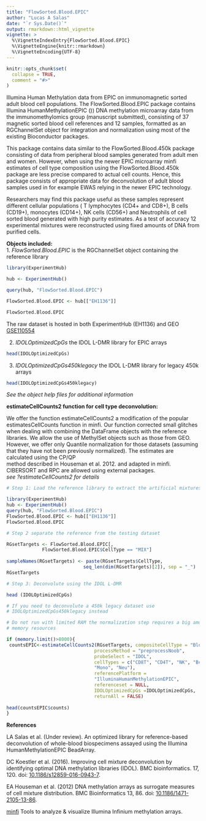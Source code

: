 ```yaml
---
title: "FlowSorted.Blood.EPIC"
author: "Lucas A Salas"
date: "`r Sys.Date()`"
output: rmarkdown::html_vignette
vignette: >
  %\VignetteIndexEntry{FlowSorted.Blood.EPIC}
  %\VignetteEngine{knitr::rmarkdown}
  %\VignetteEncoding{UTF-8}
---
```


```r
knitr::opts_chunk$set(
  collapse = TRUE,
  comment = "#>"
)
```

 Illumina Human Methylation data from EPIC on immunomagnetic sorted adult 
 blood cell populations. The FlowSorted.Blood.EPIC package contains Illumina
 HumanMethylationEPIC (\dQuote{EPIC})) DNA methylation microarray data
 from the immunomethylomics group (manuscript submitted), consisting of 37 
 magnetic sorted blood cell references and 12 samples, formatted as an
 RGChannelSet object for  integration and normalization using
 most of the existing Bioconductor packages.

 This package contains data similar to the FlowSorted.Blood.450k
 package consisting of data from peripheral blood samples generated from
 adult men and women. However, when using the newer EPIC microarray minfi 
 estimates of cell type composition using the FlowSorted.Blood.450k package
 are less precise compared to actual cell counts. Hence, this package
 consists of appropriate data for deconvolution of adult blood samples
 used in for example EWAS relying in the newer EPIC technology.

 Researchers may find this package useful as these samples represent
 different cellular populations ( T lymphocytes (CD4+ and CD8+), B cells
 (CD19+), monocytes (CD14+), NK cells (CD56+) and Neutrophils of cell
 sorted blood generated with high purity estimates. As a test of accuracy
 12 experimental mixtures were reconstructed using fixed amounts of DNA from
 purified cells. 
 
**Objects included:**  
 1. *FlowSorted.Blood.EPIC* is the RGChannelSet object containing the reference 
 library
 
```r
library(ExperimentHub)  

hub <- ExperimentHub()  

query(hub, "FlowSorted.Blood.EPIC")  

FlowSorted.Blood.EPIC <- hub[["EH1136"]]  

FlowSorted.Blood.EPIC  
```
 The raw dataset is hosted in both ExperimentHub (EH1136) and GEO [GSE110554](https://www.ncbi.nlm.nih.gov/geo/query/acc.cgi?acc=GSE110554)  

 2. *IDOLOptimizedCpGs* the IDOL L-DMR library for EPIC arrays  
```r
head(IDOLOptimizedCpGs)  
```  
 3. *IDOLOptimizedCpGs450klegacy* the IDOL L-DMR library for legacy 450k arrays  
```r
head(IDOLOptimizedCpGs450klegacy)  
```  
 *See the object help files for additional information*  
 
**estimateCellCounts2 function for cell type deconvolution:**  
 
 We offer the function estimateCellCounts2 a modification of  the popular 
 estimatesCellCounts function in minfi. Our function corrected small glitches 
 when dealing with combining the DataFrame objects with the reference libraries.
 We allow the use of MethylSet objects such as those from GEO. However, we offer
 only Quantile normalization for those datasets (assuming that they have not 
 been previously normalized). The estimates are calculated using the CP/QP  
 method described in Houseman et al. 2012.  and adapted in minfi.
 CIBERSORT and RPC are allowed using external packages.  
 *see ?estimateCellCounts2 for details*  
```r
# Step 1: Load the reference library to extract the artificial mixtures  

library(ExperimentHub)  
hub <- ExperimentHub()  
query(hub, "FlowSorted.Blood.EPIC")  
FlowSorted.Blood.EPIC <- hub[["EH1136"]]  
FlowSorted.Blood.EPIC  

# Step 2 separate the reference from the testing dataset  

RGsetTargets <- FlowSorted.Blood.EPIC[,
             FlowSorted.Blood.EPIC$CellType == "MIX"]  
             
sampleNames(RGsetTargets) <- paste(RGsetTargets$CellType,
                            seq_len(dim(RGsetTargets)[2]), sep = "_")  
RGsetTargets  

# Step 3: Deconvolute using the IDOL L-DMR  

head (IDOLOptimizedCpGs)  

# If you need to deconvolute a 450k legacy dataset use 
# IDOLOptimizedCpGs450klegacy instead  

# Do not run with limited RAM the normalization step requires a big amount of 
# memory resources  

if (memory.limit()>8000){  
 countsEPIC<-estimateCellCounts2(RGsetTargets, compositeCellType = "Blood",   
                                processMethod = "preprocessNoob",  
                                probeSelect = "IDOL",  
                                cellTypes = c("CD8T", "CD4T", "NK", "Bcell",  
                                "Mono", "Neu"),  
                                referencePlatform =   
                                "IlluminaHumanMethylationEPIC",  
                                referenceset = NULL,  
                                IDOLOptimizedCpGs =IDOLOptimizedCpGs,   
                                returnAll = FALSE)  
                                
head(countsEPIC$counts)  
}
``` 
 


  
 **References**  

 LA Salas et al. (Under review). An optimized library for 
 reference-based deconvolution of whole-blood biospecimens assayed using the 
 Illumina HumanMethylationEPIC BeadArray.  
 
 DC Koestler et al. (2016). Improving cell mixture deconvolution by
 identifying optimal DNA methylation libraries (IDOL). BMC bioinformatics.
 17, 120. doi:
 [10.1186/s12859-016-0943-7](https://dx.doi.org/10.1186/s12859-016-0943-7).  
 
 EA Houseman et al. (2012) DNA methylation arrays as surrogate
 measures of cell mixture distribution. BMC Bioinformatics 13, 86.
 doi:
 [10.1186/1471-2105-13-86](https://dx.doi.org/10.1186/1471-2105-13-86).  
 
 [minfi](http://bioconductor.org/packages/release/bioc/html/minfi.html)
 Tools to analyze & visualize Illumina Infinium methylation arrays.



